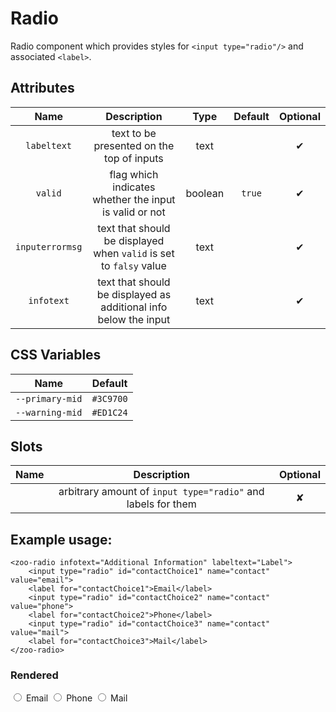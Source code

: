
<Meta title="Docs/Radio"/>

# Radio

Radio component which provides styles for `<input type="radio"/>` and associated `<label>`.

## Attributes
|     **Name**    |           **Description**                                          | **Type** | **Default** | **Optional** | 
| :-------------: | :-----------------------------------------------------------------:|:--------:|:-----------:|:-----------:|
| `labeltext`     | text to be presented on the top of inputs                          | text     |             |   ✔
| `valid`         | flag which indicates whether the input is valid or not             | boolean  |   `true`    |   ✔
|`inputerrormsg`  | text that should be displayed when `valid` is set to `falsy` value | text     |             |   ✔
|   `infotext`    | text that should be displayed as additional info below the input   | text     |             |   ✔
## CSS Variables
|        **Name**        |   **Default**  |
| :--------------------: |:--------------:|
| `--primary-mid`        |    `#3C9700`   |
| `--warning-mid`        |    `#ED1C24`   |
## Slots
|      **Name**    |           **Description**          | **Optional** | 
| :--------------: | :---------------------------------:|:-----------:|
|                  | arbitrary amount of `input type="radio"` and labels for them| ✘

## Example usage:
```
<zoo-radio infotext="Additional Information" labeltext="Label">
	<input type="radio" id="contactChoice1" name="contact" value="email">
	<label for="contactChoice1">Email</label>
	<input type="radio" id="contactChoice2" name="contact" value="phone">
	<label for="contactChoice2">Phone</label>
	<input type="radio" id="contactChoice3" name="contact" value="mail">
	<label for="contactChoice3">Mail</label>
</zoo-radio>
```
### Rendered
<zoo-radio infotext="Additional Information" labeltext="Label">
	<input type="radio" id="contactChoice1" name="contact" value="email"/>
	<label for="contactChoice1">Email</label>
	<input type="radio" id="contactChoice2" name="contact" value="phone"/>
	<label for="contactChoice2">Phone</label>
	<input type="radio" id="contactChoice3" name="contact" value="mail"/>
	<label for="contactChoice3">Mail</label>
</zoo-radio>
